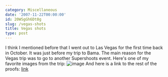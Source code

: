 ```yaml
---
category: Miscellaneous
date: '2007-11-22T00:00:00'
id: 20WSgGh6Dt0g
slug: /vegas-shots
title: Vegas shots
type: post
---
```


I think I mentioned before that I went out to Las Vegas for the
first time back in October. It was just before my trip to Bama. The
main reason for the Vegas trip was to go to another Supershoots
event. Here's one of my favorite images from the trip:
![image](http://www.alanwsmith.com/proofs/d/18-1/20071013-0045.jpg)
And here is a link to the rest of the proofs:
[link](http://www.alanwsmith.com/proofs/view/vegas2007)